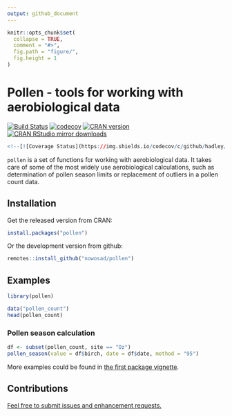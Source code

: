 ```yaml
---
output: github_document
---
```


<!-- README.md is generated from README.Rmd. Please edit that file -->

```r
knitr::opts_chunk$set(
  collapse = TRUE,
  comment = "#>",
  fig.path = "figure/",
  fig.height = 1
)
```

# Pollen - tools for working with aerobiological data

[![Build Status](https://travis-ci.org/Nowosad/pollen.png?branch=master)](https://travis-ci.org/Nowosad/pollen)
[![codecov](https://codecov.io/gh/Nowosad/pollen/branch/master/graph/badge.svg)](https://codecov.io/gh/Nowosad/pollen)
[![CRAN version](http://www.r-pkg.org/badges/version/pollen)](https://cran.r-project.org/package=pollen)
[![CRAN RStudio mirror downloads](http://cranlogs.r-pkg.org/badges/pollen)](https://cran.r-project.org/package=pollen)

```r
<!--[![Coverage Status](https://img.shields.io/codecov/c/github/hadley/lubridate/master.svg)](https://codecov.io/github/hadley/lubridate?branch=master)-->
```

`pollen` is a set of functions for working with aerobiological data. 
It takes care of some of the most widely use aerobiological calculations, such as determination of pollen season limits or replacement of outliers in a pollen count data.

## Installation

Get the released version from CRAN:

```R
install.packages("pollen")
```
Or the development version from github:

```R
remotes::install_github("nowosad/pollen")
```

## Examples

```r
library(pollen)
```

```r
data("pollen_count")
head(pollen_count)
```

### Pollen season calculation

```r
df <- subset(pollen_count, site == "Oz")
pollen_season(value = df$birch, date = df$date, method = "95")
```

More examples could be found in [the first package vignette](https://cdn.rawgit.com/Nowosad/pollen/master/vignettes/intro.html).

## Contributions

[Feel free to submit issues and enhancement requests.](https://github.com/Nowosad/pollen/issues)
